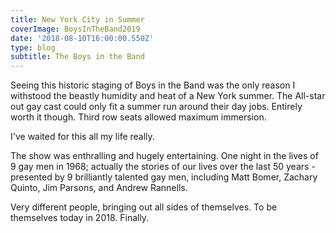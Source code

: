 ---
title: New York City in Summer
coverImage: BoysInTheBand2019
date: '2018-08-10T16:00:00.550Z'
type: blog
subtitle: The Boys in the Band
---

Seeing this historic staging of Boys in the Band was the only reason I withstood the beastly humidity and heat of a New York summer. The All-star out gay cast could only fit a summer run around their day jobs. Entirely worth it though. Third row seats allowed maximum immersion. 

I've waited for this all my life really.

The show was enthralling and hugely entertaining. One night in the lives of 9 gay men in 1968; actually the stories of our lives over the last 50 years - presented by 9 brilliantly talented gay men, including Matt Bomer, Zachary Quinto, Jim Parsons, and Andrew Rannells. 

Very different people, bringing out all sides of themselves. To be themselves today in 2018. Finally.

<NYC2018SlideShow />
